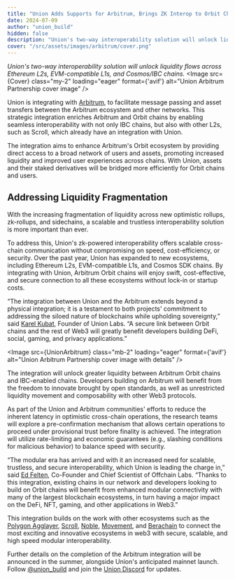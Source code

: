 ```yaml
---
title: "Union Adds Supports for Arbitrum, Brings ZK Interop to Orbit Chains"
date: 2024-07-09
author: "union_build"
hidden: false
description: "Union's two-way interoperability solution will unlock liquidity flows across Ethereum L2s, EVM-compatible L1s, and Cosmos/IBC chains."
cover: "/src/assets/images/arbitrum/cover.png"
---
```



*Union's two-way interoperability solution will unlock liquidity flows across Ethereum L2s, EVM-compatible L1s, and Cosmos/IBC chains.*
<Image
  src={Cover}
  class="my-2"
  loading="eager"
  format={'avif'}
  alt="Union Arbitrum Partnership cover image"
/>

Union is integrating with [Arbitrum](https://arbitrum.io/), to facilitate message passing and asset transfers between the Arbitrum ecosystem and other networks.
This strategic integration enriches Arbitrum and Orbit chains by enabling seamless interoperability with not only IBC chains,
but also with other L2s, such as Scroll, which already have an integration with Union.

The integration aims to enhance Arbitrum's Orbit ecosystem by providing direct access to a broad network of users and assets,
promoting increased liquidity and improved user experiences across chains.
With Union, assets and their staked derivatives will be bridged more efficiently for Orbit chains and users.

## Addressing Liquidity Fragmentation

With the increasing fragmentation of liquidity across new optimistic rollups, zk-rollups, and sidechains,
a scalable and trustless interoperability solution is more important than ever.

To address this, Union's zk-powered interoperability offers scalable cross-chain communication without compromising on speed,
cost-efficiency, or security. Over the past year, Union has expanded to new ecosystems, including Ethereum L2s,
EVM-compatible L1s, and Cosmos SDK chains. By integrating with Union, Arbitrum Orbit chains will enjoy swift, cost-effective,
and secure connection to all these ecosystems without lock-in or startup costs.

“The integration between Union and the Arbitrum extends beyond a physical integration;
it is a testament to both projects' commitment to addressing the siloed nature of blockchains while upholding sovereignty,”
said [Karel Kubat](https://x.com/0xkaiserkarel), Founder of Union Labs. “A secure link between Orbit chains and the rest of Web3 will greatly benefit developers building DeFi,
social, gaming, and privacy applications.”

<Image
  src={UnionArbitrum}
  class="mb-2"
  loading="eager"
  format={'avif'}
  alt="Union Arbitrum Partnership cover image with details"
/>

The integration will unlock greater liquidity between Arbitrum Orbit chains and IBC-enabled chains.
Developers building on Arbitrum will benefit from the freedom to innovate brought by open standards,
as well as unrestricted liquidity movement and composability with other Web3 protocols.

As part of the Union and Arbitrum communities' efforts to reduce the inherent latency in optimistic cross-chain operations,
the research teams will explore a pre-confirmation mechanism that allows certain operations to proceed under provisional trust before finality is achieved.
The integration will utilize rate-limiting and economic guarantees (e.g., slashing conditions for malicious behavior) to balance speed with security. 

“The modular era has arrived and with it an increased need for scalable, trustless, and secure interoperability, which Union is leading the charge in,”
said [Ed Felten](https://www.linkedin.com/in/ed-felten-275171), Co-Founder and Chief Scientist of Offchain Labs. “Thanks to this integration,
existing chains in our network and developers looking to build on Orbit chains will benefit from enhanced modular connectivity with many of the largest blockchain ecosystems,
in turn having a major impact on the DeFi, NFT, gaming, and other applications in Web3.”

This integration builds on the work with other ecosystems such as the [Polygon Agglayer](https://union.build/blog/polygon-integration), [Scroll](https://union.build/blog/scroll-partnership),
[Noble](https://union.build/blog/noble-and-movement-partnership), [Movement](https://union.build/blog/noble-and-movement-partnership), and [Berachain](https://x.com/union_build/status/1793658292117377374)
to connect the most exciting and innovative ecosystems in web3 with secure, scalable, and high speed modular interoperability.

Further details on the completion of the Arbitrum integration will be announced in the summer,
alongside Union's anticipated mainnet launch. Follow [@union_build](https://x.com/union_build) and join the [Union Discord](https://discord.com/invite/union-build) for updates.
